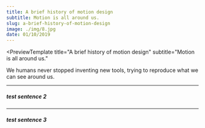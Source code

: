 ```yaml
---
title: A brief history of motion design
subtitle: Motion is all around us.
slug: a-brief-history-of-motion-design
image: ./img/8.jpg
date: 01/10/2019
---
```


<PreviewTemplate
  title="A brief history of motion design"
  subtitle="Motion is all around us."
>
  We humans never stopped inventing new tools, trying to reproduce what we can
  see around us.
</PreviewTemplate>

---

##### test sentence 2

---

##### test sentence 3
